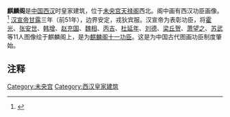 '''麒麟阁'''是[[中国|中国]][[西汉|西汉]]时皇家建筑，位于[[未央宫|未央宫]][[天禄阁|天禄阁]]西北。阁中画有西汉功臣画像。<ref>{{cite web|author=文史知识|title=“麒麟阁”和“凌烟阁”|url=http://www.cnki.net/KCMS/detail/detail.aspx?QueryID=4&CurRec=3&recid=&filename=WSZS199608028&dbname=CJFDN7904&dbcode=CJFR&pr=CJFR1996;&urlid=&yx=&v=MTE4NDBlWDFMdXhZUzdEaDFUM3FUcldNMUZyQ1VSTDZmYitabkZDbmtVYjNNTWo3UmZiS3hGOWZNcDQ5SGJJUjg=|accessdate=1996年08期|deadurl=yes|archiveurl=https://web.archive.org/web/20160304210559/http://www.cnki.net/KCMS/detail/detail.aspx?QueryID=4&CurRec=3&recid=&filename=WSZS199608028&dbname=CJFDN7904&dbcode=CJFR&pr=CJFR1996;&urlid=&yx=&v=MTE4NDBlWDFMdXhZUzdEaDFUM3FUcldNMUZyQ1VSTDZmYitabkZDbmtVYjNNTWo3UmZiS3hGOWZNcDQ5SGJJUjg=|archivedate=2016-03-04}}</ref>
[[汉宣帝|汉宣帝]][[甘露_(西汉)|甘露]]三年（前51年），边界安定，戎狄宾服。汉宣帝为表彰功臣，将[[霍光|霍光]]、[[张安世|张安世]]、[[韩增|韩增]]、[[赵充国|赵充国]]、[[魏相_(汉朝)|魏相]]、[[丙吉|丙吉]]、[[杜延年|杜延年]]、[[劉德_(陽城侯)|刘德]]、[[梁丘贺|梁丘贺]]、[[萧望之|萧望之]]、[[苏武|苏武]]等11人图像绘于麒麟阁上，是为[[麒麟阁十一功臣|麒麟阁十一功臣]]。这是为中国古代图画功臣制度肇始。

==注释==
<references/>

[[Category:未央宫|Category:未央宫]]
[[Category:西汉皇家建筑|Category:西汉皇家建筑]]